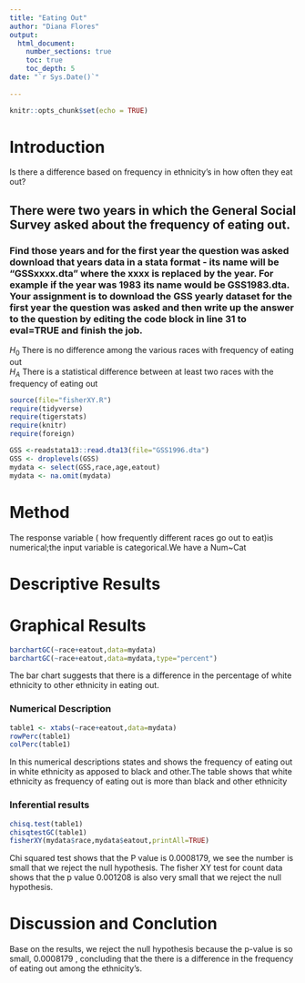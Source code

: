 ```yaml
---
title: "Eating Out"
author: "Diana Flores"
output: 
  html_document:
    number_sections: true
    toc: true
    toc_depth: 5
date: "`r Sys.Date()`"    
    
---
```


```r
knitr::opts_chunk$set(echo = TRUE)
```

# Introduction

Is there a difference based on frequency in ethnicity's in how often they eat out?

## There were two years in which the General Social Survey asked about the frequency of eating out.
### Find those years and for the first year the question was asked download that years data in a stata format - its name will be "GSSxxxx.dta" where the xxxx is replaced by the year.  For example if the year was 1983 its name would be GSS1983.dta. Your assignment is to download the GSS yearly dataset for the first year the question was asked and then  write up the answer to the question by editing the  code block in line 31 to eval=TRUE and finish the job. 

$H_0$ There is no difference among the various races with frequency of eating out  
$H_A$ There is a statistical difference between at least two races with the frequency of eating out  


```r
source(file="fisherXY.R")
require(tidyverse)
require(tigerstats)
require(knitr)
require(foreign)
```
```r
GSS <-readstata13::read.dta13(file="GSS1996.dta")
GSS <- droplevels(GSS)
mydata <- select(GSS,race,age,eatout)
mydata <- na.omit(mydata)
```




# Method
The response variable ( how frequently different races go out to eat)is numerical;the input variable is categorical.We have a Num~Cat

# Descriptive Results

# Graphical Results 

```r
barchartGC(~race+eatout,data=mydata)
barchartGC(~race+eatout,data=mydata,type="percent")
```


The bar chart suggests that there is a difference in the percentage of white ethnicity to other ethnicity in eating out.

### Numerical Description 



```r
table1 <- xtabs(~race+eatout,data=mydata)
rowPerc(table1)
colPerc(table1)

```
In this numerical descriptions states and shows the frequency of eating out in white ethnicity as apposed to black and other.The table shows that white ethnicity  as frequency of eating out is more than black and other ethnicity 

### Inferential results
```r
chisq.test(table1)
chisqtestGC(table1)
fisherXY(mydata$race,mydata$eatout,printAll=TRUE)
```

Chi squared test shows that the P value is 0.0008179, we see the number is small that we reject the null hypothesis.
The fisher XY test for count data shows that the p value 0.001208
is also very small that we reject the null hypothesis.

# Discussion and Conclution 


Base on the results, we reject the null hypothesis because the p-value is so small, 0.0008179 , concluding that the there is a difference in the frequency of eating out among the ethnicity's.

